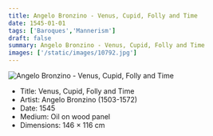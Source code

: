 ```yaml
---
title: Angelo Bronzino - Venus, Cupid, Folly and Time
date: 1545-01-01
tags: ['Baroques','Mannerism']
draft: false
summary: Angelo Bronzino - Venus, Cupid, Folly and Time
images: ['/static/images/10792.jpg']
---
```


![Angelo Bronzino - Venus, Cupid, Folly and Time](/static/images/10792.jpg)

* Title: Venus, Cupid, Folly and Time
* Artist: Angelo Bronzino (1503-1572)
* Date: 1545
* Medium: Oil on wood panel
* Dimensions: 146 × 116 cm


